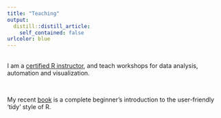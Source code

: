 ```yaml
---
title: "Teaching"
output:
  distill::distill_article:
    self_contained: false
urlcolor: blue
---
```


<br>
I am a [certified R instructor](https://education.rstudio.com/trainers/people/ansell+brendan/), and teach workshops for data analysis, automation and visualization.

<!-- https://education.rstudio.com/trainers/people/brendan+ansell/  -->
<br/>

My recent [book](https://bookdown.org/ansellbr/WEHI_tidyR_course_book/) is a complete beginner's introduction to the user-friendly 'tidy' style of R.
